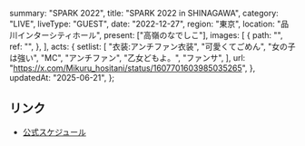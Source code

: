   summary: "SPARK 2022",
  title: "SPARK 2022 in SHINAGAWA",
  category: "LIVE",
  liveType: "GUEST",
  date: "2022-12-27",
  region: "東京",
  location: "品川インターシティホール",
  present: ["高嶺のなでしこ"],
  images: [
    {
      path: "",
      ref: "",
    },
  ],
  acts: {
    setlist: [
      "衣装:アンチファン衣装",
      "可愛くてごめん",
      "女の子は強い",
      "MC",
      "アンチファン",
      "乙女どもよ。",
      "ファンサ",
    ],
    url: "https://x.com/Mikuru_hositani/status/1607701603985035265",
  },
  updatedAt: "2025-06-21",
};

## リンク

- [公式スケジュール](https://takanenonadeshiko.jp/?p=618)
